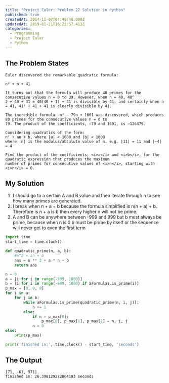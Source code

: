 ```yaml
---
title: "Project Euler: Problem 27 Solution in Python"
published: true
createdAt: 2014-11-07T04:48:48.000Z
updatedAt: 2019-01-21T16:22:57.413Z
categories:
  - Programming
  - Project Euler
  - Python
---
```


## The Problem States

```text
Euler discovered the remarkable quadratic formula:

n² + n + 41

It turns out that the formula will produce 40 primes for the consecutive values n = 0 to 39. However, when n = 40, 40^
2 + 40 + 41 = 40(40 + 1) + 41 is divisible by 41, and certainly when n = 41, 41² + 41 + 41 is clearly divisible by 41.

The incredible formula  n² − 79n + 1601 was discovered, which produces 80 primes for the consecutive values n = 0 to
79. The product of the coefficients, −79 and 1601, is −126479.

Considering quadratics of the form:
n² + an + b, where |a| < 1000 and |b| < 1000
where |n| is the modulus/absolute value of n. e.g. |11| = 11 and |−4| = 4

Find the product of the coefficients, <i>a</i> and <i>b</i>, for the quadratic expression that produces the maximum
number of primes for consecutive values of <i>n</i>, starting with <i>n</i> = 0.
```

## My Solution

1. I should go to a certain A and B value and then iterate through n to see how many primes are generated.
2. I break when n + a = b because the formula simplified is n(n + a) + b. Therefore is n + a is b then every higher n will not be prime.
3. A and B can be anywhere between -999 and 999 but b must always be prime, because when n is 0 b must be prime by itself or the sequence will never get to even the first term

```python
import time
start_time = time.clock()

def quadratic_prime(n, a, b):
    #n^2 + an + b
    ans = n ** 2 + a * n + b
    return ans

n = 0
a = [i for i in range(-999, 1000)]
b = [i for i in range(-999, 1000) if aFormulas.is_prime(i)]
p_max = [0, 0, 0]
for i in a:
    for j in b:
        while aFormulas.is_prime(quadratic_prime(n, i, j)):
            n += 1
        else:
            if n > p_max[0]:
                p_max[0], p_max[1], p_max[2] = n, i, j
            n = 0
else:
    print(p_max)

print('finished in:', time.clock() - start_time, 'seconds')
```

## The Output

```text
[71, -61, 971]
finished in: 26.398129272864193 seconds
 ```
